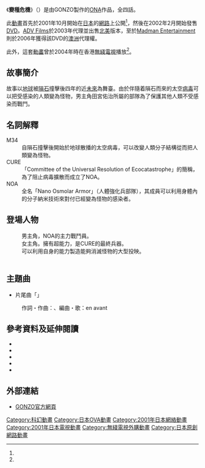 {{distinguish|Wish You Were Here}}
{{Infobox animanga/Headerofja
|title= 變種危機
|image= 
|size= 
|caption= 
|japanese= i-wish you were here-<br>あなたがここにいてほしい
|english= Zaion: I Wish You Were Here
|kana= 
|romaji= 
|genre= [[科幻|科幻]]
}}
{{Infobox animanga/name
|original= 
|official= 
|formal= {{flagicon|HK}} 變種危機（[[翡翠台|翡翠台]]）<ref name="hk">{{Cite web|url= http://the-sun.on.cc/channels/ent/20040413/tv_chi.html|title= 電視節目表|accessdate= 2010-04-09|publisher= 太陽報|archive-date= 2013-10-05|archive-url= https://web.archive.org/web/20131005003816/http://the-sun.on.cc/channels/ent/20040413/tv_chi.html|dead-url= no}}</ref>
|common= 願你在此/为你在此
}}
{{Infobox animanga/OVA
|ONA= 是
|標題= 
|原作= [[GONZO|GONZO]]
|導演= [[水島精二|水島精二]]
|系列構成= 
|腳本= [[高橋奈津子|高橋奈津子]]
|人物原案= [[松本嵩春|松本嵩春]]
|人物設定= [[大島康弘|大島康弘]]
|機械設定= [[海老川兼武|海老川兼武]]
|音樂= [[川井憲次|川井憲次]]
|動畫製作= GONZO
|製作= [[Media_Factory|Media Factory]]、G.D.H.
|發售日= 2002年2月22日<ref>{{Cite web |url=http://www.amazon.co.jp/dp/B00005V28L||title= i-wish you were here~あなたがここにいてほしい~ Epi.1|accessdate=2010-04-09|publisher=amazon.jp}}</ref>
|開始= 2001年10月<ref name="yr">{{ja}}{{Cite web|url= http://www.rbbtoday.com/article/2001/10/03/5037.html|title= GONZOの秋の新作アニメ「i -wish you were here-」、TV放送より早くネットで公開。第一話は10月12日から配信|accessdate= 2010-04-09|publisher= RBB TODAY|date= 2001-10-03|archive-date= 2011-07-21|archive-url= https://web.archive.org/web/20110721103229/http://www.rbbtoday.com/article/2001/10/03/5037.html|dead-url= no}}</ref>
|結束= 不明
|話數= 全4話
|其他= {{flagicon|HK}} [[翡翠台|翡翠台]]
|版權= 2001 GONZO/Project-i 
}}
{{Infobox animanga/Footerofja}}

《'''變種危機'''》（{{lang-ja|i-wish you were here-あなたがここにいてほしい}}）是由GONZO製作的[[ONA|ONA]]作品，全四話。

此[[動畫|動畫]]首先於2001年10月開始在[[日本|日本]]的[[網路|網路]]上公開<ref name="yr"/>，然後在2002年2月開始發售[[DVD|DVD]]。[[ADV_Films|ADV Films]]於2003年代理並出售[[北美|北美]]版本，至於[[Madman_Entertainment|Madman Entertainment]]則於2006年獲得該DVD的[[澳洲|澳洲]]代理權。

此外，這套[[動畫|動畫]]曾於2004年時在香港[[無綫電視|無綫電視]]播放<ref name="hk"/>。

==故事簡介==
故事以[[地球|地球]]被[[隕石|隕石]]撞擊後四年的近[[未來|未來]]為舞臺。由於伴隨着隕石而來的太空[[病毒|病毒]]可以把受感染的人類變為怪物，男主角田宮佑治所屬的部隊為了保護其他人類不受感染而戰鬥。
==名詞解釋==
;M34
:自隕石撞擊後開始於地球散播的太空病毒，可以改變人類分子結構從而把人類變為怪物。
;CURE
:「Committee of the Universal Resolution of Ecocatastrophe」的簡稱，為了阻止病毒擴散而成立了NOA。
;NOA
:全名「Nano Osmolar Armor」（人體強化兵部隊），其成員可以利用身體內的分子納米技術來對付已經變為怪物的感染者。
==登場人物==
;{{nihongo|田宮佑治|田宮ユウジ|extra2=[[配音員|配音員]]：[[小田切讓|小田切讓]]<ref>{{Ann anime|id=845|title=i－wish you were here－}}</ref>（日）；[[李錦綸|李錦綸]]（港）}}
:男主角，NOA的主力戰鬥員。
;{{nihongo|愛|アイ|extra2=配音員：[[田村由香里|田村由香里]]（日）；[[梁少霞|梁少霞]]（港）}}
:女主角。擁有超能力，是CURE的最終兵器。
:可以利用自身的能力製造能夠消滅怪物的大型投映。
;{{nihongo|光石操|光石操|extra2=配音員：[[三石琴乃|三石琴乃]]（日）；[[黃麗芳|黃麗芳]]（港）}}
;{{nihongo|百目鬼|百目鬼|extra2=配音員：[[郷里大輔|郷里大輔]]（日）；[[梁志達|梁志達]]（港）}}

==主題曲==
*片尾曲「{{lang|ja|Lunatic Trance～静かなる絶叫～}}」
:作詞・作曲：{{tsl|ja|円谷一美|円谷一美}}、編曲・歌：en avant

==參考資料及延伸閱讀==
<div class="references-small">
{{reflist}}
*{{en}}{{cite journal | last = King | first = Patrick | title = Zaion: I Wish You Were Here - "Trapped in a maze with no exit." | url = http://www.animefringe.com/magazine/2003/11/feature/02/ | journal = Anime Fringe | volume = 4 | issue = 11 | page = 3 | date = November 2003 | accessdate = 2010-04-09 | author =  | archive-url = https://web.archive.org/web/20101205183159/http://www.animefringe.com/magazine/2003/11/feature/02/ | archive-date = 2010-12-05 | dead-url = yes }}
*{{en}}{{cite journal | last = King | first = Patrick | title = Zaion: I Wish You Were Here Vol. 2: Devastation | url = http://www.animefringe.com/magazine/2004/01/review/04.php | journal = Anime Fringe | volume = 5 | issue = 1 | page = 11 | date = January 2004 | accessdate = 2010-04-09 | archive-date = 2019-12-02 | archive-url = https://web.archive.org/web/20191202171517/https://www.animefringe.com/magazine/2004/01/review/04.php | dead-url = no }}
*{{en}}{{cite web | last = Bustard | first = Jason | title = Zaion ~I Wish You Were Here~ | url = http://www.themanime.org/viewreview.php?id=658 | publisher = THEM Anime | accessdate = 2010-04-09 | archive-date = 2004-03-22 | archive-url = https://web.archive.org/web/20040322233027/http://www.themanime.org/viewreview.php?id=658 | dead-url = no }}
*{{en}}{{cite news | last = Beveridge | first = Chris | title = Zaion: I Wish You Were Here Complete Collection | url = http://www.mania.com/zaion-i-wish-were-here-complete-collection_article_111446.html | publisher = Mania.com | date = April 2, 2009 | accessdate = 2010-04-09 | deadurl = yes | archiveurl = https://web.archive.org/web/20090406071609/http://www.mania.com/zaion-i-wish-were-here-complete-collection_article_111446.html | archivedate = 2009-04-06 }}
*{{en}}{{cite web | last = Bertschy | first = Zac | title = i wish you were here DVD 1 | url = http://www.animenewsnetwork.com/review/i-wish-you-were-here/dvd-1 | publisher = [[Anime_News_Network|Anime News Network]] | date = January 23, 2004 | accessdate = 2010-04-09 | archive-date = 2010-03-26 | archive-url = https://web.archive.org/web/20100326032341/http://www.animenewsnetwork.com/review/i-wish-you-were-here/dvd-1 | dead-url = no }}

==外部連結==
*{{ja}}[https://web.archive.org/web/20090703184636/http://www.gonzo.co.jp/works/0104.html GONZO官方網頁]

{{水島精二監督作品}}
{{GONZO}}
{{DEFAULTSORT:I-wish you were here-}}
[[Category:科幻動畫|Category:科幻動畫]]
[[Category:日本OVA動畫|Category:日本OVA動畫]]
[[Category:2001年日本網絡動畫|Category:2001年日本網絡動畫]]
[[Category:2001年日本電視動畫|Category:2001年日本電視動畫]]
[[Category:無綫電視外購動畫|Category:無綫電視外購動畫]]
[[Category:日本原創網路動畫|Category:日本原創網路動畫]]